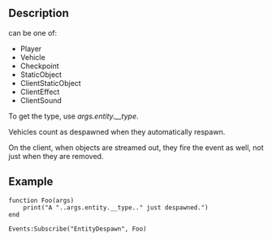{{Lua/Event |
  arguments = object {{Arg|entity}}
}}

==Description==

{{Arg|entity}} can be one of:
* Player
* Vehicle
* Checkpoint
* StaticObject
* ClientStaticObject
* ClientEffect
* ClientSound

To get the type, use ''args.entity.__type''.

Vehicles count as despawned when they automatically respawn.

On the client, when objects are streamed out, they fire the event as well, not just when they are removed.

==Example==

<syntaxhighlight>
function Foo(args)
	print("A "..args.entity.__type.." just despawned.")
end

Events:Subscribe("EntityDespawn", Foo)
</syntaxhighlight>